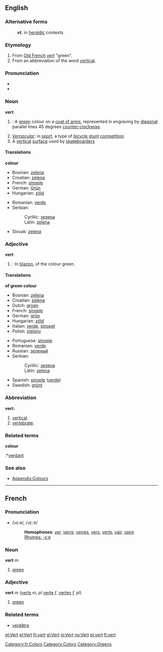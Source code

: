 ==English==
{{Wikipedia}}
===Alternative forms===
:'''vt.''' in [[heraldic]] contexts.
===Etymology===
#From [[Old French]] ''[[vert]]'' "green".
#From an abbreviation of the word [[vertical]].

===Pronunciation===
*{{IPA|/ˈvɚt/}}
*{{IPA|/ˈvət/}}

===Noun===
'''vert'''
#{{tincture}}: A [[green]] colour on a [[coat of arms]], represented in engraving by [[diagonal]] parallel lines 45 degrees [[counter-clockwise]].
#''[[Vernacular]]'': in [[sport]], a type of [[bicycle]] [[stunt]] [[competition]].
# A [[vertical]] [[surface]] used by [[skateboard]]ers

====Translations====
'''colour'''
{{top}}
*Bosnian: [[zelena#Bosnian|zelena]] {{f}}
*Croatian: [[zelena#Croatian|zelena]] {{f}}
*French: [[sinople]]
*German: [[Grün]]
*Hungarian: [[zöld]]
{{mid}}
*Romanian: [[verde]]
*Serbian:
*:Cyrillic: [[зелена#Serbian|зелена]] {{f}}
*:Latin: [[zelena#Serbian|zelena]] {{f}}
*Slovak: [[zelená]]
{{bottom}}

===Adjective===
'''vert'''
#{{tincture}}: In [[blazon]], of the colour green.

====Translations====
'''of green colour'''
{{top}}
*Bosnian: [[zelena#Bosnian|zelena]] {{f}}
*Croatian: [[zelena#Croatian|zelena]] {{f}}
*Dutch: [[groen]]
*French: [[sinople]]
*German: [[grün]]
*Hungarian: [[zöld]]
*Italian: [[verde]], [[sinopel]]
*Polish: [[zielony]]
{{mid}}
*Portuguese: [[sinople]]
*Romanian: [[verde]]
*Russian: [[зеленый]]
*Serbian:
*:Cyrillic: [[зелена#Serbian|зелена]] {{f}}
*:Latin: [[zelena#Serbian|zelena]] {{f}}
*Spanish: [[sinople]] ([[verde]])
*Swedish: [[grönt]]
{{bottom}}

===Abbreviation===
'''vert.'''
#[[vertical]].
#[[vertebrate]].

===Related terms===
'''colour'''
:*[[verdant]]

===See also===
*[[Wiktionary_Appendix:Colours|Appendix:Colours]]

----

==French==
===Pronunciation===
*/vεːʀ/, /<tt>vE:R</tt>/
*:'''Homophones''': [[ver]], [[verre]], [[verres]], [[vers]], [[verts]], [[vair]], [[vaire]]
*:[[Rhymes:French:-εːʀ|Rhymes: -εːʀ]]

===Noun===
'''vert''' ''m''

# [[green]]

===Adjective===
'''vert''' ''m'' ([[verts]] ''m, pl'' [[verte]] ''f'', [[vertes]] ''f, pl'')

# [[green]]

===Related terms===
*[[verdâtre]]
[[Category:fr:Colors]]
[[Category:Colors]]
[[Category:Greens]]
[[et:Vert]]
[[el:Vert]]
[[fr:vert]]
[[gl:Vert]]
[[io:Vert]]
[[no:Vert]]
[[pl:vert]]
[[fi:vert]]